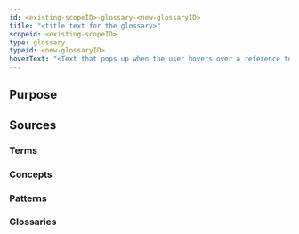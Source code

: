 ```yaml
---
id: <existing-scopeID>-glossary-<new-glossaryID>
title: "<title text for the glossary>"
scopeid: <existing-scopeID>
type: glossary
typeid: <new-glossaryID>
hoverText: "<Text that pops up when the user hovers over a reference to this glossary>"
---
```

<!--A glossary is an alphabetically sorted list of terms with (short) explanations, usually aimed to help people understand texts around a certain (set of) topic(s) in some context(s).
Please fill in the placeholders in this file as follows:
- `<existing-scopeID>`: identifier of the scope in which the term is defined;
- `<Existing Scope>`: human readable text that identifies the scope in which this item is defined;
- `<new-glossaryID>`: identifier by which the glossary can be identified within <existing-scopeID>;
-->

## Purpose
<!--State the purpose(s) that this glossary aims to fulfill, in such a way that readers can easily determine whether or not it is useful for them to use it.-->

## Sources
<!--This section specifies the sources from which the glossary entries (and their descriptions) are to be collected. All terms from all sources are included in the glossary. If that is too much, then you should revert to stating individual terms, patterns or concepts (see below).-->

### Terms
<!--Specify the term-files that are to be included in this glossary. If a term is defined in a scope as well as in a term-file, then both are included in the glossary (where the scope identifier is used to distinguish between them). -->

### Concepts
<!--Specify the concept-files that are to serve as a source for this glossary. If a term is defined in a scope, or as a term, or in a pattern as well as in a concept-file, the latter takes precedence.-->

### Patterns
<!--Specify the pattern-files that are to serve as a source for this glossary. If a term is defined in a scope or as a term as well as in a pattern-file, then both are included in the glossary (where the scope identifier is used to distinguish between them).-->

### Glossaries
<!--Specify the glossary-files all terms of which are to be included in this glossary.-->

<!--
---
## Footnotes

[//]: # This (optional) section contains any footnotes that may have been specified in the text above.

[^1]: the text for footnote [^1] goes here.

-->
